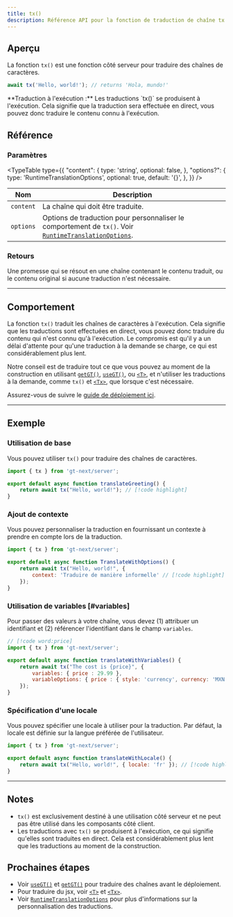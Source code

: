 ```yaml
---
title: tx()
description: Référence API pour la fonction de traduction de chaîne tx
---
```


## Aperçu

La fonction `tx()` est une fonction côté serveur pour traduire des chaînes de caractères.
```jsx
await tx('Hello, world!'); // returns 'Hola, mundo!'
```


<Callout>
**Traduction à l'exécution :**
Les traductions `tx()` se produisent à l'exécution.
Cela signifie que la traduction sera effectuée en direct, vous pouvez donc traduire le contenu connu à l'exécution.
</Callout>

## Référence

### Paramètres

<TypeTable
  type={{
    "content": {
        type: 'string',
        optional: false,
    },
    "options?": {
        type: 'RuntimeTranslationOptions',
        optional: true,
        default: '{}',
    },
  }}
/>


| Nom                   | Description                                                                 |
|-----------------------|-----------------------------------------------------------------------------|
| `content`             | La chaîne qui doit être traduite.                                           |
| `options`            | Options de traduction pour personnaliser le comportement de `tx()`. Voir [`RuntimeTranslationOptions`](/docs/next/api/types/RuntimeTranslationOptions).                    |

### Retours

Une promesse qui se résout en une chaîne contenant le contenu traduit, ou le contenu original si aucune traduction n'est nécessaire.

---


## Comportement

La fonction `tx()` traduit les chaînes de caractères à l'exécution.
Cela signifie que les traductions sont effectuées en direct, vous pouvez donc traduire du contenu qui n'est connu qu'à l'exécution.
Le compromis est qu'il y a un délai d'attente pour qu'une traduction à la demande se charge, ce qui est considérablement plus lent.

Notre conseil est de traduire tout ce que vous pouvez au moment de la construction en utilisant [`getGT()`](/docs/next/api/strings/useGT), [`useGT()`](/docs/next/api/strings/useGT), ou [`<T>`](/docs/next/api/components/t),
et n'utiliser les traductions à la demande, comme `tx()` et [`<Tx>`](/docs/next/api/components/tx), que lorsque c'est nécessaire.

Assurez-vous de suivre le [guide de déploiement ici](/docs/next/tutorials/quickdeploy).

---

## Exemple

### Utilisation de base

Vous pouvez utiliser `tx()` pour traduire des chaînes de caractères.

```javascript title="src/components/translateGreeting.jsx" copy
import { tx } from 'gt-next/server';

export default async function translateGreeting() {
    return await tx("Hello, world!"); // [!code highlight]
}
```

### Ajout de contexte

Vous pouvez personnaliser la traduction en fournissant un contexte à prendre en compte lors de la traduction.

```javascript title="TranslateWithOptions.jsx" copy
import { tx } from 'gt-next/server';

export default async function TranslateWithOptions() {
    return await tx("Hello, world!", {
        context: 'Traduire de manière informelle' // [!code highlight]
    });
}
```

### Utilisation de variables [#variables]

Pour passer des valeurs à votre chaîne, vous devez (1) attribuer un identifiant et (2) référencer l'identifiant dans le champ `variables`.

```jsx title="translateWithVariables.js" copy
// [!code word:price]
import { tx } from 'gt-next/server';

export default async function translateWithVariables() {
    return await tx("The cost is {price}", {
        variables: { price : 29.99 },
        variableOptions: { price : { style: 'currency', currency: 'MXN' } }
    });
}
```

### Spécification d'une locale

Vous pouvez spécifier une locale à utiliser pour la traduction.
Par défaut, la locale est définie sur la langue préférée de l'utilisateur.

```jsx title="translateWithLocale.js" copy
import { tx } from 'gt-next/server';

export default async function translateWithLocale() {
    return await tx("Hello, world!", { locale: 'fr' }); // [!code highlight]
}
```

---

## Notes
 * `tx()` est exclusivement destiné à une utilisation côté serveur et ne peut pas être utilisé dans les composants côté client.
 * Les traductions avec `tx()` se produisent à l'exécution, ce qui signifie qu'elles sont traduites en direct. Cela est considérablement plus lent que les traductions au moment de la construction.

## Prochaines étapes
 * Voir [`useGT()`](/docs/next/api/strings/useGT) et [`getGT()`](/docs/next/api/strings/getGT) pour traduire des chaînes avant le déploiement.
 * Pour traduire du jsx, voir [`<T>`](/docs/next/api/components/t) et [`<Tx>`](/docs/next/api/components/tx).
 * Voir [`RuntimeTranslationOptions`](/docs/next/api/types/RuntimeTranslationOptions) pour plus d'informations sur la personnalisation des traductions.